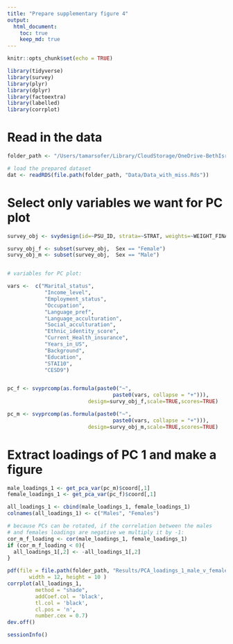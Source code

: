 ```yaml
---
title: "Prepare supplementary figure 4"
output: 
  html_document:
    toc: true
    keep_md: true
---
```


```r
knitr::opts_chunk$set(echo = TRUE)
```

```r
library(tidyverse)
library(survey)
library(plyr)
library(dplyr)
library(factoextra)
library(labelled)
library(corrplot)
```

# Read in the data

```r
folder_path <- "/Users/tamarsofer/Library/CloudStorage/OneDrive-BethIsraelLaheyHealth/Ongoing_papers/2022_gendered_indices"

# load the prepared dataset
dat <- readRDS(file.path(folder_path, "Data/Data_with_miss.Rds"))

```
# Select only variables we want for PC plot

```r

survey_obj <- svydesign(id=~PSU_ID, strata=~STRAT, weights=~WEIGHT_FINAL_NORM_OVERALL , data=dat)

survy_obj_f <- subset(survey_obj,  Sex == "Female")
survy_obj_m <- subset(survey_obj,  Sex == "Male")


# variables for PC plot:

vars <-  c("Marital_status",
            "Income_level",
            "Employment_status",
            "Occupation",
            "Language_pref",
            "Language_acculturation", 
            "Social_acculturation", 
            "Ethnic_identity_score", 
            "Current_Health_insurance", 
            "Years_in_US",
            "Background", 
            "Education",
            "STAI10",
            "CESD9")


pc_f <- svyprcomp(as.formula(paste0("~", 
                                  paste0(vars, collapse = "+"))),
                          design=survy_obj_f,scale=TRUE,scores=TRUE)

pc_m <- svyprcomp(as.formula(paste0("~", 
                                  paste0(vars, collapse = "+"))),
                          design=survy_obj_m,scale=TRUE,scores=TRUE)
```

# Extract loadings of PC 1 and make a figure

```r
male_loadings_1 <- get_pca_var(pc_m)$coord[,1]
female_loadings_1 <- get_pca_var(pc_f)$coord[,1]

all_loadings_1 <- cbind(male_loadings_1, female_loadings_1)
colnames(all_loadings_1) <- c("Males", "Females")

# because PCs can be rotated, if the correlation between the males
# and females loadings are negative we multiply it by -1:
cor_m_f_loading <- cor(male_loadings_1, female_loadings_1)
if (cor_m_f_loading < 0){
  all_loadings_1[,2] <- -all_loadings_1[,2] 
}

pdf(file = file.path(folder_path, "Results/PCA_loadings_1_male_v_female.pdf"),
       width = 12, height = 10 )
corrplot(all_loadings_1, 
         method = "shade", 
         addCoef.col = 'black', 
         tl.col = 'black', 
         cl.pos = 'n', 
         number.cex = 0.7)
dev.off()

```

```r
sessionInfo()
```